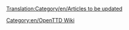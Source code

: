 [[Translation:Category/en/Articles to be updated]]

{{en/Bilingual box| Nl
| Een lijst met artikelen die bijgewerkt moeten worden met de laatste uitgave- of trunkversie. Artikelen met de sjabloon {{en/S|nl/Verlopen}} komen automatisch in deze categorie terecht.
| ''A list of articles that require updating to reflect the latest release or trunk version.  Articles tagged with {{en/S|nl/Verlopen}} automatically link here.''}}

[[Category:en/OpenTTD Wiki]]